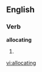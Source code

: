 
==English==

===Verb===
'''allocating'''

# {{present participle of|[[allocate]]}}

[[vi:allocating]]